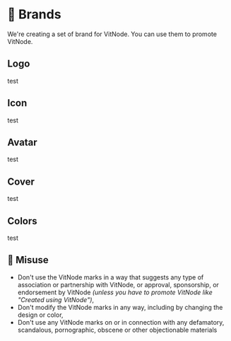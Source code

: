 # 🎨 Brands

We're creating a set of brand for VitNode. You can use them to promote VitNode.

## Logo

test

## Icon

test

## Avatar

test

## Cover

test

## Colors

test

## 🛑 Misuse

- Don't use the VitNode marks in a way that suggests any type of association or partnership with VitNode, or approval, sponsorship, or endorsement by VitNode _(unless you have to promote VitNode like "Created using VitNode")_,
- Don't modify the VitNode marks in any way, including by changing the design or color,
- Don't use any VitNode marks on or in connection with any defamatory, scandalous, pornographic, obscene or other objectionable materials
